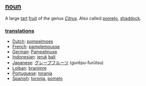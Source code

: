 ==[[noun]]==
A large [[tart]] [[fruit]] of the genus ''[[Citrus]]''. Also called [[pomelo]], [[shaddock]].

===[[translation]]s===
*[[Dutch]]: [[pompelmoes]]
*[[French]]: [[pamplemousse]]
*[[German]]: [[Pampelmuse]]
*[[Indonesian]]: [[jeruk]] [[bali]]
*[[Japanese]]: [[グレープフルーツ]] (gurēpu-furūtsu)
*[[Lojban]]: [[branimre]]
*[[Portuguese]]: [[toranja]]
*[[Spanish]]: [[toronja]], [[pomelo]]